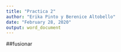 ```yaml
---
title: "Practica 2"
author: "Erika Pinto y Berenice Altobello"
date: "February 28, 2020"
output: word_document
---
```


##fusionar 